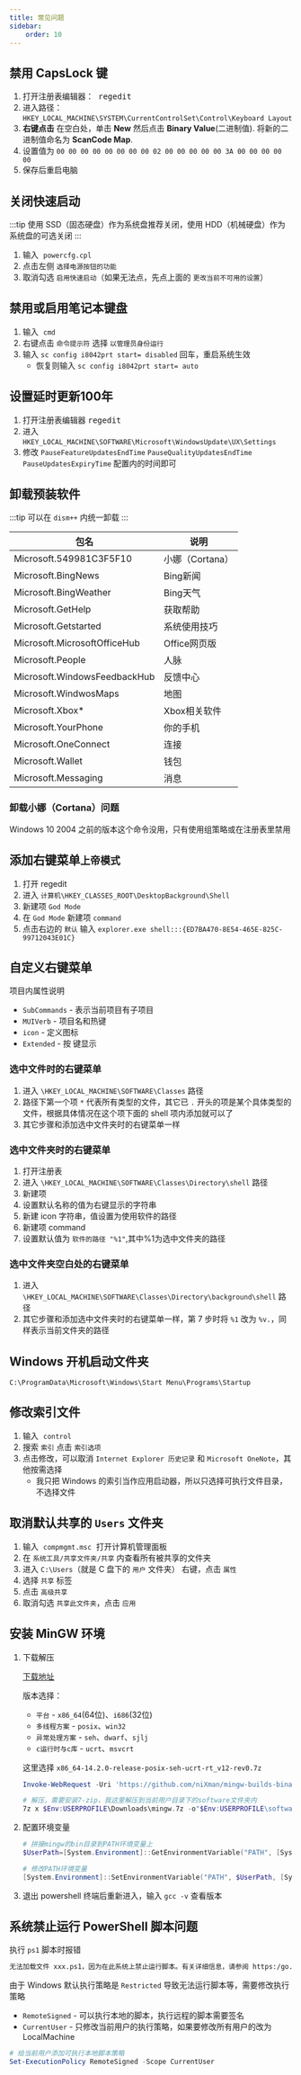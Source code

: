 ```yaml
---
title: 常见问题
sidebar:
    order: 10
---
```



## 禁用 CapsLock 键

<Steps>

1. 打开注册表编辑器：<Kbd linux="win+r" /> regedit
2. 进入路径：`HKEY_LOCAL_MACHINE\SYSTEM\CurrentControlSet\Control\Keyboard Layout`
3. **右键点击** 在空白处，单击 **New** 然后点击 **Binary Value**(二进制值). 将新的二进制值命名为 **ScanCode Map**.
4. 设置值为 `00 00 00 00 00 00 00 00 02 00 00 00 00 00 3A 00 00 00 00 00`
5. 保存后重启电脑

</Steps>

## 关闭快速启动

:::tip
使用 SSD（固态硬盘）作为系统盘推荐关闭，使用 HDD（机械硬盘）作为系统盘的可选关闭
:::

<Steps>

1. <Kbd linux="win+r" /> 输入 `powercfg.cpl`
2. 点击左侧 `选择电源按钮的功能`
3. 取消勾选 `启用快速启动`（如果无法点，先点上面的 `更改当前不可用的设置`）

</Steps>

## 禁用或启用笔记本键盘

<Steps>

1. <Kbd linux="win+s" /> 输入 `cmd`
2. 右键点击 `命令提示符` 选择 `以管理员身份运行`
3. 输入 `sc config i8042prt start= disabled` 回车，重启系统生效
    - 恢复则输入 `sc config i8042prt start= auto`

</Steps>

## 设置延时更新100年

<Steps>

1. 打开注册表编辑器 <Kbd linux="win+r" /> regedit
2. 进入 `HKEY_LOCAL_MACHINE\SOFTWARE\Microsoft\WindowsUpdate\UX\Settings`
3. 修改 `PauseFeatureUpdatesEndTime` `PauseQualityUpdatesEndTime` `PauseUpdatesExpiryTime` 配置内的时间即可

</Steps>

## 卸载预装软件

:::tip
可以在 `dism++` 内统一卸载
:::

| 包名                         | 说明            |
| ---------------------------- | --------------- |
| Microsoft.549981C3F5F10      | 小娜（Cortana） |
| Microsoft.BingNews           | Bing新闻        |
| Microsoft.BingWeather        | Bing天气        |
| Microsoft.GetHelp            | 获取帮助        |
| Microsoft.Getstarted         | 系统使用技巧    |
| Microsoft.MicrosoftOfficeHub | Office网页版    |
| Microsoft.People             | 人脉            |
| Microsoft.WindowsFeedbackHub | 反馈中心        |
| Microsoft.WindwosMaps        | 地图            |
| Microsoft.Xbox\*             | Xbox相关软件    |
| Microsoft.YourPhone          | 你的手机        |
| Microsoft.OneConnect         | 连接            |
| Microsoft.Wallet             | 钱包            |
| Microsoft.Messaging          | 消息            |

### 卸载小娜（Cortana）问题

Windows 10 2004 之前的版本这个命令没用，只有使用组策略或在注册表里禁用

## 添加右键菜单`上帝模式`

<Steps>

1. 打开 regedit
2. 进入 `计算机\HKEY_CLASSES_ROOT\DesktopBackground\Shell`
3. 新建项 `God Mode`
4. 在 `God Mode` 新建项 `command`
5. 点击右边的 `默认` 输入 `explorer.exe shell:::{ED7BA470-8E54-465E-825C-99712043E01C}`

</Steps>

## 自定义右键菜单

项目内属性说明

- `SubCommands` - 表示当前项目有子项目
- `MUIVerb` - 项目名和热键
- `icon` - 定义图标
- `Extended` - 按 <Kbd linux="Shift" /> 键显示

### 选中文件时的右键菜单

<Steps>

1. 进入 `\HKEY_LOCAL_MACHINE\SOFTWARE\Classes` 路径
2. 路径下第一个项 `*` 代表所有类型的文件，其它已 `.` 开头的项是某个具体类型的文件，根据具体情况在这个项下面的 shell 项内添加就可以了
3. 其它步骤和添加选中文件夹时的右键菜单一样

</Steps>

### 选中文件夹时的右键菜单

<Steps>

1. 打开注册表
2. 进入 `\HKEY_LOCAL_MACHINE\SOFTWARE\Classes\Directory\shell` 路径
3. 新建项
4. 设置默认名称的值为右键显示的字符串
5. 新建 icon 字符串，值设置为使用软件的路径
6. 新建项 command
7. 设置默认值为 `软件的路径 "%1"`,其中%1为选中文件夹的路径

</Steps>

### 选中文件夹空白处的右键菜单

<Steps>

1. 进入 `\HKEY_LOCAL_MACHINE\SOFTWARE\Classes\Directory\background\shell` 路径
2. 其它步骤和添加选中文件夹时的右键菜单一样，第 7 步时将 `%1` 改为 `%v.`，同样表示当前文件夹的路径

</Steps>

## Windows 开机启动文件夹

`C:\ProgramData\Microsoft\Windows\Start Menu\Programs\Startup`

## 修改索引文件

<Steps>

1. <Kbd linux="win+r" /> 输入 `control`
2. 搜索 `索引` 点击 `索引选项`
3. 点击修改，可以取消 `Internet Explorer 历史记录` 和 `Microsoft OneNote`，其他按需选择
    - 我只把 Windows 的索引当作应用启动器，所以只选择可执行文件目录，不选择文件

</Steps>

## 取消默认共享的 `Users` 文件夹

<Steps>

1. <Kbd linux="win+r" /> 输入 `compmgmt.msc` 打开计算机管理面板
2. 在 `系统工具/共享文件夹/共享` 内查看所有被共享的文件夹
3. 进入 `C:\Users`（就是 C 盘下的 `用户` 文件夹） 右键，点击 `属性`
4. 选择 `共享` 标签
5. 点击 `高级共享`
6. 取消勾选 `共享此文件夹`，点击 `应用`

</Steps>

## 安装 MinGW 环境

<Steps>

1. 下载解压

    [下载地址](https://github.com/niXman/mingw-builds-binaries/releases)

    版本选择：
    - `平台` - `x86_64`(64位)、`i686`(32位)
    - `多线程方案` - `posix`、`win32`
    - `异常处理方案` - `seh`、`dwarf`、`sjlj`
    - `c运行时与c库` - `ucrt`、`msvcrt`

    这里选择 `x86_64-14.2.0-release-posix-seh-ucrt-rt_v12-rev0.7z`

    ```powershell
    Invoke-WebRequest -Uri 'https://github.com/niXman/mingw-builds-binaries/releases/download/14.2.0-rt_v12-rev0/x86_64-14.2.0-release-posix-seh-ucrt-rt_v12-rev0.7z' -OutFile $Env:USERPROFILE/Downloads/mingw.7z

    # 解压，需要安装7-zip，我这里解压到当前用户目录下的software文件夹内
    7z x $Env:USERPROFILE\Downloads\mingw.7z -o"$Env:USERPROFILE\software"
    ```

2. 配置环境变量

    ```powershell
    # 拼接mingw的bin目录到PATH环境变量上
    $UserPath=[System.Environment]::GetEnvironmentVariable("PATH", [System.EnvironmentVariableTarget]::User) + ";$Env:USERPROFILE\software\mingw64\bin"

    # 修改PATH环境变量
    [System.Environment]::SetEnvironmentVariable("PATH", $UserPath, [System.EnvironmentVariableTarget]::User)
    ```

3. 退出 powershell 终端后重新进入，输入 `gcc -v` 查看版本

</Steps>

## 系统禁止运行 PowerShell 脚本问题

执行 `ps1` 脚本时报错

```txt
无法加载文件 xxx.ps1，因为在此系统上禁止运行脚本。有关详细信息，请参阅 https:/go.microsoft.com/fwlink/?LinkID=135170 中的 about_Execution_Policies
```

由于 Windows 默认执行策略是 `Restricted` 导致无法运行脚本等，需要修改执行策略

- `RemoteSigned` - 可以执行本地的脚本，执行远程的脚本需要签名
- `CurrentUser` - 只修改当前用户的执行策略，如果要修改所有用户的改为 LocalMachine

```powershell
# 给当前用户添加可执行本地脚本策略
Set-ExecutionPolicy RemoteSigned -Scope CurrentUser
```
